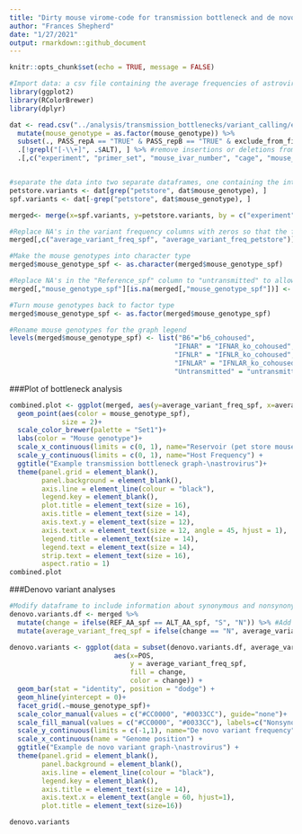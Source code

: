 ```yaml
---
title: "Dirty mouse virome-code for transmission bottleneck and de novo variant graphs"
author: "Frances Shepherd"
date: "1/27/2021"
output: rmarkdown::github_document
---
```


```r
knitr::opts_chunk$set(echo = TRUE, message = FALSE)
```

```r
#Import data: a csv file containing the average frequencies of astrovirus rdrdp amplicon variants detected by the ivar pipeline. These frequencies are determined by comparing a pet store mouse to itself (i.e. an "intra-pet store mouse variant"), and each of the specific pathogen free (SPF) mouse genotypes (i.e. B6, IFNAR knockout, IFNLR knockout, or IFNLAR knocout) to the petstore mice. 
library(ggplot2)
library(RColorBrewer)
library(dplyr)

dat <- read.csv("../analysis/transmission_bottlenecks/variant_calling/example_astrovirus_combined_filtered_variants.csv", header=TRUE, stringsAsFactors = FALSE) %>% #<- user set filename
  mutate(mouse_genotype = as.factor(mouse_genotype)) %>%
  subset(., PASS_repA == "TRUE" & PASS_repB == "TRUE" & exclude_from_final != "Y") %>% #Filter out observations with non-significant Fisher's exact tests, and those that fall within primer binding sites/outside of assembled consensus region.
  .[!grepl("[-\\+]", .$ALT), ] %>% #remove insertions or deletions from consideration
  .[,c("experiment", "primer_set", "mouse_ivar_number", "cage", "mouse_genotype", "REGION", "POS", "REF", "ALT", "REF_CODON", "REF_AA", "ALT_CODON", "ALT_AA", "average_variant_freq")] #pare down dataset


#separate the data into two separate dataframes, one containing the intra-petstore mouse variants, and one containing the SPF vs pet store mouse variants
petstore.variants <- dat[grep("petstore", dat$mouse_genotype), ]
spf.variants <- dat[-grep("petstore", dat$mouse_genotype), ]

merged<- merge(x=spf.variants, y=petstore.variants, by = c("experiment", "primer_set", "POS", "REF", "ALT", "cage", "REGION"), all.x = TRUE, all.y = TRUE, suffixes = c("_spf", "_petstore"))

#Replace NA's in the variant frequency columns with zeros so that the frequencies of variants can be graphed
merged[,c("average_variant_freq_spf", "average_variant_freq_petstore")][is.na(merged[,c("average_variant_freq_spf", "average_variant_freq_petstore")])] <- 0

#Make the mouse genotypes into character type
merged$mouse_genotype_spf <- as.character(merged$mouse_genotype_spf)

#Replace NA's in the "Reference_spf" column to "untransmitted" to allow for graphing
merged[,"mouse_genotype_spf"][is.na(merged[,"mouse_genotype_spf"])] <- "untransmitted"

#Turn mouse genotypes back to factor type
merged$mouse_genotype_spf <- as.factor(merged$mouse_genotype_spf)

#Rename mouse genotypes for the graph legend
levels(merged$mouse_genotype_spf) <- list("B6"="b6_cohoused",
                                         "IFNAR" = "IFNAR_ko_cohoused",
                                         "IFNLR" = "IFNLR_ko_cohoused",
                                         "IFNLAR" = "IFNLAR_ko_cohoused",
                                         "Untransmitted" = "untransmitted")

```

###Plot of bottleneck analysis
```r
combined.plot <- ggplot(merged, aes(y=average_variant_freq_spf, x=average_variant_freq_petstore))+
  geom_point(aes(color = mouse_genotype_spf),
             size = 2)+
  scale_color_brewer(palette = "Set1")+
  labs(color = "Mouse genotype")+
  scale_x_continuous(limits = c(0, 1), name="Reservoir (pet store mouse) Frequency") +
  scale_y_continuous(limits = c(0, 1), name="Host Frequency") +
  ggtitle("Example transmission bottleneck graph-\nastrovirus")+
  theme(panel.grid = element_blank(),
        panel.background = element_blank(),
        axis.line = element_line(colour = "black"),
        legend.key = element_blank(),
        plot.title = element_text(size = 16),
        axis.title = element_text(size = 14),
        axis.text.y = element_text(size = 12),
        axis.text.x = element_text(size = 12, angle = 45, hjust = 1),
        legend.title = element_text(size = 14),
        legend.text = element_text(size = 14),
        strip.text = element_text(size = 16),
        aspect.ratio = 1)
combined.plot
```

###Denovo variant analyses
```r
#Modify dataframe to include information about synonymous and nonsynonymous nucleotide changes
denovo.variants.df <- merged %>%
  mutate(change = ifelse(REF_AA_spf == ALT_AA_spf, "S", "N")) %>% #Add new variable that compares reference and alternate amino acid, assigns "S" for synonymous change (same amino acid identity), "N" for nonsynonymous change (different aa identity)
  mutate(average_variant_freq_spf = ifelse(change == "N", average_variant_freq_spf, -average_variant_freq_spf)) #Change frequency of nonsynonymous changes to negative number, so it graphs below the line, for better visualization

denovo.variants <- ggplot(data = subset(denovo.variants.df, average_variant_freq_petstore == 0),
                          aes(x=POS, 
                              y = average_variant_freq_spf,
                              fill = change,
                              color = change)) +
  geom_bar(stat = "identity", position = "dodge") +
  geom_hline(yintercept = 0)+
  facet_grid(.~mouse_genotype_spf)+
  scale_color_manual(values = c("#CC0000", "#0033CC"), guide="none")+
  scale_fill_manual(values = c("#CC0000", "#0033CC"), labels=c("Nonsynonymous", "Synonymous"))+
  scale_y_continuous(limits = c(-1,1), name="De novo variant frequency") +
  scale_x_continuous(name = "Genome position") +
  ggtitle("Example de novo variant graph-\nastrovirus") +
  theme(panel.grid = element_blank(),
        panel.background = element_blank(),
        axis.line = element_line(colour = "black"),
        legend.key = element_blank(),
        axis.title = element_text(size = 14),
        axis.text.x = element_text(angle = 60, hjust=1),
        plot.title = element_text(size=16))

denovo.variants
```
